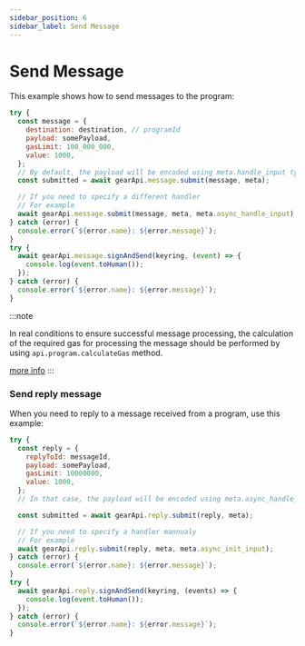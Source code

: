 ```yaml
---
sidebar_position: 6
sidebar_label: Send Message
---
```


# Send Message

This example shows how to send messages to the program:

```javascript
try {
  const message = {
    destination: destination, // programId
    payload: somePayload,
    gasLimit: 100_000_000,
    value: 1000,
  };
  // By default, the payload will be encoded using meta.handle_input type
  const submitted = await gearApi.message.submit(message, meta);

  // If you need to specify a different handler
  // For example 
  await gearApi.message.submit(message, meta, meta.async_handle_input); 
} catch (error) {
  console.error(`${error.name}: ${error.message}`);
}
try {
  await gearApi.message.signAndSend(keyring, (event) => {
    console.log(event.toHuman());
  });
} catch (error) {
  console.error(`${error.name}: ${error.message}`);
}
```

:::note

In real conditions to ensure successful message processing, the calculation of the required gas for processing the message should be performed by using `api.program.calculateGas` method.

[more info](/api/calculate-gas)
:::

### Send reply message

When you need to reply to a message received from a program, use this example:

```javascript
try {
  const reply = {
    replyToId: messageId,
    payload: somePayload,
    gasLimit: 10000000,
    value: 1000,
  };
  // In that case, the payload will be encoded using meta.async_handle_input type if it exists, if not it will be used meta.async_init_input

  const submitted = await gearApi.reply.submit(reply, meta);

  // If you need to specify a handler mannualy
  // For example 
  await gearApi.reply.submit(reply, meta, meta.async_init_input);
} catch (error) {
  console.error(`${error.name}: ${error.message}`);
}
try {
  await gearApi.reply.signAndSend(keyring, (events) => {
    console.log(event.toHuman());
  });
} catch (error) {
  console.error(`${error.name}: ${error.message}`);
}
```
